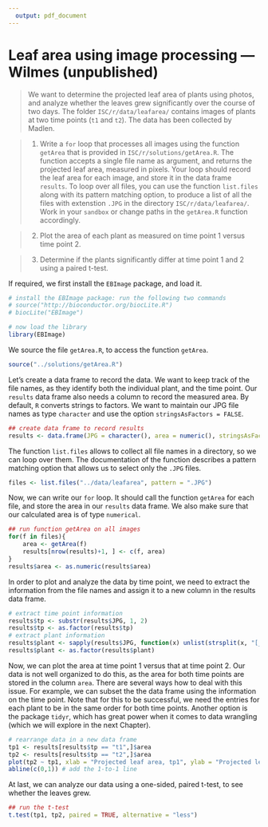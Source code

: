 ```yaml
---
  output: pdf_document
---
```

  
# Leaf area using image processing --- Wilmes (unpublished)
  
> We want to determine the projected leaf area of plants using photos, and analyze whether the leaves grew significantly over the course of two days. The folder `ISC/r/data/leafarea/` contains images of plants at two time points (`t1` and `t2`). The data has been collected by Madlen.

> 1. Write a `for` loop that processes all images using the function `getArea` that is provided in `ISC/r/solutions/getArea.R`. The function accepts a single file name as argument, and returns the projected leaf area, measured in pixels. Your loop should record the leaf area for each image, and store it in the data frame `results`. To loop over all files, you can use the function `list.files` along with its pattern matching option, to produce a list of all the files with extenstion `.JPG` in the directory `ISC/r/data/leafarea/`. Work in your `sandbox` or change paths in the `getArea.R` function accordingly.

> 2. Plot the area of each plant as measured on time point 1 versus time point 2.

> 3. Determine if the plants significantly differ at time point 1 and 2 using a paired t-test.


If required, we first install the `EBImage` package, and load it.

```r
# install the EBImage package: run the following two commands
# source("http://bioconductor.org/biocLite.R")
# biocLite("EBImage")

# now load the library
library(EBImage)
```

We source the file `getArea.R`, to access the function `getArea`.

```r
source("../solutions/getArea.R")
```

Let's create a data frame to record the data. We want to keep track of the file names, as they identify both the individual plant, and the time point. Our `results` data frame also needs a column to record the measured area. By default, `R` converts strings to factors. We want to maintain our JPG file names as type `character` and use the option `stringsAsFactors = FALSE`.

```r
## create data frame to record results
results <- data.frame(JPG = character(), area = numeric(), stringsAsFactors = FALSE)
```

The function `list.files` allows to collect all file names in a directory, so we can loop over them. The documentation of the function describes a pattern matching option that allows us to select only the `.JPG` files.

```r
files <- list.files("../data/leafarea", pattern = ".JPG")
```

Now, we can write our `for` loop. It should call the function `getArea` for each file, and store the area in our `results` data frame. We also make sure that our calculated area is of type `numerical`.

```r
## run function getArea on all images
for(f in files){
    area <- getArea(f)
    results[nrow(results)+1, ] <- c(f, area)
}
results$area <- as.numeric(results$area)
```

In order to plot and analyze the data by time point, we need to extract the information from the file names and assign it to a new column in the results data frame.

```r
# extract time point information
results$tp <- substr(results$JPG, 1, 2)
results$tp <- as.factor(results$tp)
# extract plant information
results$plant <- sapply(results$JPG, function(x) unlist(strsplit(x, "[_]|[.]"))[2])
results$plant <- as.factor(results$plant)
```

Now, we can plot the area at time point 1 versus that at time point 2. Our data is not well organized to do this, as the area for both time points are stored in the column `area`. There are several ways how to deal with this issue. For example, we can subset the the data frame using the information on the time point. Note that for this to be successful, we need the entries for each plant to be in the same order for both time points. Another option is the package `tidyr`, which has great power when it comes to data wrangling (which we will explore in the next Chapter).

```r
# rearrange data in a new data frame
tp1 <- results[results$tp == "t1",]$area
tp2 <- results[results$tp == "t2",]$area
plot(tp2 ~ tp1, xlab = "Projected leaf area, tp1", ylab = "Projected leaf area, tp2")
abline(c(0,1)) # add the 1-to-1 line
```

At last, we can analyze our data using a one-sided, paired t-test, to see whether the leaves grew.

```r
## run the t-test
t.test(tp1, tp2, paired = TRUE, alternative = "less")
```